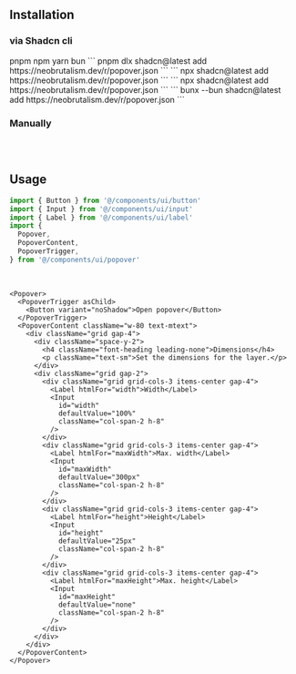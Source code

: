 ## Installation

### via Shadcn cli

<Tabs defaultValue="pnpm" className="w-full">
  <TabsList className="grid w-full grid-cols-4">
    <TabsTrigger value="pnpm">pnpm</TabsTrigger>
    <TabsTrigger value="npm">npm</TabsTrigger>
    <TabsTrigger value="yarn">yarn</TabsTrigger>
    <TabsTrigger value="bun">bun</TabsTrigger>
  </TabsList>
  <TabsContent value="pnpm">
  ```
  pnpm dlx shadcn@latest add https://neobrutalism.dev/r/popover.json
  ```
  </TabsContent>
  <TabsContent value="npm">
  ```
  npx shadcn@latest add https://neobrutalism.dev/r/popover.json 
  ```
  </TabsContent>
  <TabsContent value="yarn">
  ```
  npx shadcn@latest add https://neobrutalism.dev/r/popover.json
  ```
  </TabsContent>
  <TabsContent value="bun">
  ```
  bunx --bun shadcn@latest add https://neobrutalism.dev/r/popover.json
  ```
  </TabsContent>
</Tabs>

<br />

### Manually

```tsx file=<rootDir>/src/components/ui/popover.tsx title="components/ui/popover.tsx"
```

<br />

## Usage

```ts
import { Button } from '@/components/ui/button'
import { Input } from '@/components/ui/input'
import { Label } from '@/components/ui/label'
import {
  Popover,
  PopoverContent,
  PopoverTrigger,
} from '@/components/ui/popover'
```

<br />

```tsx
<Popover>
  <PopoverTrigger asChild>
    <Button variant="noShadow">Open popover</Button>
  </PopoverTrigger>
  <PopoverContent className="w-80 text-mtext">
    <div className="grid gap-4">
      <div className="space-y-2">
        <h4 className="font-heading leading-none">Dimensions</h4>
        <p className="text-sm">Set the dimensions for the layer.</p>
      </div>
      <div className="grid gap-2">
        <div className="grid grid-cols-3 items-center gap-4">
          <Label htmlFor="width">Width</Label>
          <Input
            id="width"
            defaultValue="100%"
            className="col-span-2 h-8"
          />
        </div>
        <div className="grid grid-cols-3 items-center gap-4">
          <Label htmlFor="maxWidth">Max. width</Label>
          <Input
            id="maxWidth"
            defaultValue="300px"
            className="col-span-2 h-8"
          />
        </div>
        <div className="grid grid-cols-3 items-center gap-4">
          <Label htmlFor="height">Height</Label>
          <Input
            id="height"
            defaultValue="25px"
            className="col-span-2 h-8"
          />
        </div>
        <div className="grid grid-cols-3 items-center gap-4">
          <Label htmlFor="maxHeight">Max. height</Label>
          <Input
            id="maxHeight"
            defaultValue="none"
            className="col-span-2 h-8"
          />
        </div>
      </div>
    </div>
  </PopoverContent>
</Popover>
```
